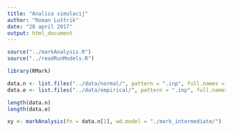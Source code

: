 ```yaml
---
title: "Analiza simulacij"
author: "Roman Luštrik"
date: "28 april 2017"
output: html_document
---
```

```r
source("../markAnalysis.R")
source("../readRunModels.R")

library(RMark)
```


```r
data.n <- list.files("../data/normal/", pattern = ".inp", full.names = TRUE)
data.e <- list.files("../data/empirical/", pattern = ".inp", full.names = TRUE)

length(data.n)
length(data.e)
```

```r
xy <- markAnalysis(fn = data.n[1], wd.model = "./mark_intermediate/")
```

